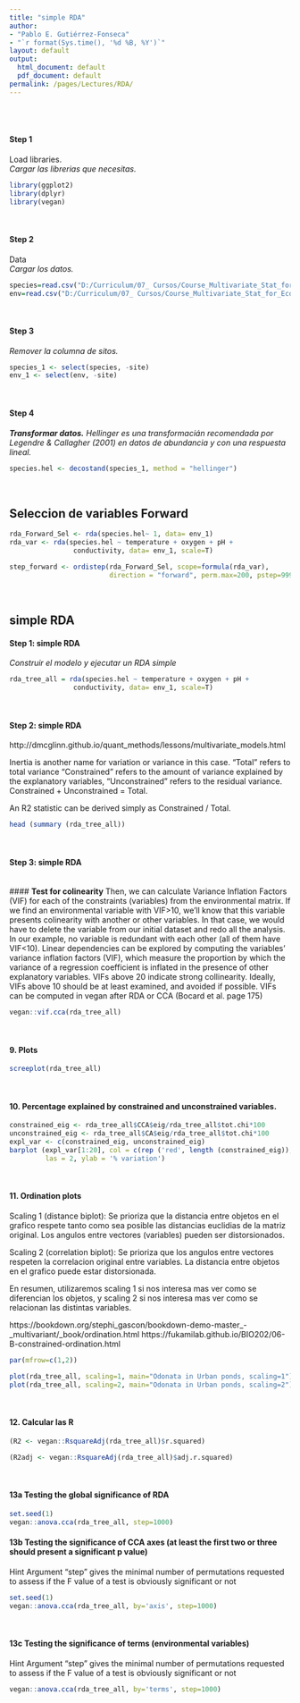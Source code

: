 ```yaml
---
title: "simple RDA"
author: 
- "Pablo E. Gutiérrez-Fonseca"
- "`r format(Sys.time(), '%d %B, %Y')`"
layout: default
output:
  html_document: default
  pdf_document: default
permalink: /pages/Lectures/RDA/
---
```

<br/>
<br/>

#### **Step 1**
Load libraries.<br>
_Cargar las librerias que necesitas._
```r
library(ggplot2)
library(dplyr)
library(vegan)
```

<br/>

#### **Step 2**
Data<br>
_Cargar los datos._
```r
species=read.csv("D:/Curriculum/07_ Cursos/Course_Multivariate_Stat_for_Ecological_Data/data/RDA_species.csv", header=T, row.names=NULL, sep=",")
env=read.csv("D:/Curriculum/07_ Cursos/Course_Multivariate_Stat_for_Ecological_Data/data/RDA_environmetal_standart.csv", header=T, row.names=NULL, sep=",")
```

<br/>

#### **Step 3**
_Remover la columna de sitos._
```r
species_1 <- select(species, -site)
env_1 <- select(env, -site)
```

<br/>

#### **Step 4**
**_Transformar datos._** _Hellinger es una transformaci&aacute;n recomendada por Legendre & Callagher (2001) en datos de abundancia y con una respuesta lineal._
```r
species.hel <- decostand(species_1, method = "hellinger")
```

<br/>

## **Seleccion de variables Forward**

```r
rda_Forward_Sel <- rda(species.hel~ 1, data= env_1)
rda_var <- rda(species.hel ~ temperature + oxygen + pH +
                conductivity, data= env_1, scale=T)

step_forward <- ordistep(rda_Forward_Sel, scope=formula(rda_var),
                         direction = "forward", perm.max=200, pstep=999)
```

<br/>

## **simple RDA**

#### **Step 1: simple RDA**
_Construir el modelo y ejecutar un RDA simple_
```r

rda_tree_all = rda(species.hel ~ temperature + oxygen + pH +
                conductivity, data= env_1, scale=T)

```

<br/>

#### **Step 2: simple RDA**

http://dmcglinn.github.io/quant_methods/lessons/multivariate_models.html

Inertia is another name for variation or variance in this case. 
"Total" refers to total variance
"Constrained" refers to the amount of variance explained by the explanatory variables,
"Unconstrained" refers to the residual variance. 
Constrained + Unconstrained = Total.

An R2 statistic can be derived simply as Constrained / Total.

```r

head (summary (rda_tree_all))

```

<br/>

#### **Step 3: simple RDA**
<br>
#### **Test for colinearity**
Then, we can calculate Variance Inflation Factors (VIF) for each of the constraints (variables) from the environmental matrix. If we find an environmental variable with VIF>10, we'll know that this variable presents colinearity with another or other variables. In that case, we would have to delete the variable from our initial dataset and redo all the analysis. In our example, no variable is redundant with each other (all of them have VIF<10). Linear dependencies can be explored by computing the variables' variance inflation factors (VIF), which measure the proportion by which the variance of a regression coefficient is inflated in the presence of other explanatory variables. VIFs above 20 indicate strong collinearity. Ideally, VIFs above 10 should be at least examined, and avoided if possible. VIFs can be computed in vegan after RDA or CCA (Bocard et al. page 175)

```r
vegan::vif.cca(rda_tree_all)

```

<br/>

#### 9. Plots
```r

screeplot(rda_tree_all)

```

<br/>

#### 10. Percentage explained by constrained and unconstrained variables.
```r
constrained_eig <- rda_tree_all$CCA$eig/rda_tree_all$tot.chi*100
unconstrained_eig <- rda_tree_all$CA$eig/rda_tree_all$tot.chi*100
expl_var <- c(constrained_eig, unconstrained_eig)
barplot (expl_var[1:20], col = c(rep ('red', length (constrained_eig)), rep ('black', length (unconstrained_eig))),
         las = 2, ylab = '% variation')

```

<br/>

#### 11. Ordination plots

Scaling 1 (distance biplot): Se prioriza que la distancia entre objetos en el grafico respete tanto como sea posible las distancias euclidias de la matriz original. Los angulos entre vectores (variables) pueden ser distorsionados.

Scaling 2 (correlation biplot): Se prioriza que los angulos entre vectores respeten la correlacion original entre variables. La distancia entre objetos en el grafico puede estar distorsionada.

En resumen, utilizaremos scaling 1 si nos interesa mas ver como se diferencian los objetos, y scaling 2 si nos interesa mas ver como se relacionan las distintas variables.

https://bookdown.org/stephi_gascon/bookdown-demo-master_-_multivariant/_book/ordination.html
https://fukamilab.github.io/BIO202/06-B-constrained-ordination.html

```r
par(mfrow=c(1,2))

plot(rda_tree_all, scaling=1, main="Odonata in Urban ponds, scaling=1")
plot(rda_tree_all, scaling=2, main="Odonata in Urban ponds, scaling=2")

```

<br/>

#### 12. Calcular las R

```r
(R2 <- vegan::RsquareAdj(rda_tree_all)$r.squared)

(R2adj <- vegan::RsquareAdj(rda_tree_all)$adj.r.squared)

```

<br/>

#### 13a Testing the global significance of RDA
```r
set.seed(1)
vegan::anova.cca(rda_tree_all, step=1000)

```



#### 13b Testing the significance of CCA axes (at least the first two or three should present a significant p value)
Hint Argument "step" gives the minimal number of permutations requested 
to assess if the F value of a test is obviously significant or not
```r
set.seed(1)
vegan::anova.cca(rda_tree_all, by='axis', step=1000)

```

<br/>

#### 13c Testing the significance of terms (environmental variables)
Hint Argument "step" gives the minimal number of permutations requested 
to assess if the F value of a test is obviously significant or not
```r
vegan::anova.cca(rda_tree_all, by='terms', step=1000)

```

<br/>
<br/>
